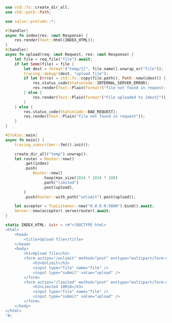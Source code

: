 ```rust  title="size-limiter/src/main.rs"
use std::fs::create_dir_all;
use std::path::Path;

use salvo::prelude::*;

#[handler]
async fn index(res: &mut Response) {
    res.render(Text::Html(INDEX_HTML));
}
#[handler]
async fn upload(req: &mut Request, res: &mut Response) {
    let file = req.file("file").await;
    if let Some(file) = file {
        let dest = format!("temp/{}", file.name().unwrap_or("file"));
        tracing::debug!(dest, "upload file");
        if let Err(e) = std::fs::copy(file.path(), Path::new(&dest)) {
            res.status_code(StatusCode::INTERNAL_SERVER_ERROR);
            res.render(Text::Plain(format!("file not found in request: {e}")));
        } else {
            res.render(Text::Plain(format!("File uploaded to {dest}")));
        }
    } else {
        res.status_code(StatusCode::BAD_REQUEST);
        res.render(Text::Plain("file not found in request"));
    }
}

#[tokio::main]
async fn main() {
    tracing_subscriber::fmt().init();

    create_dir_all("temp").unwrap();
    let router = Router::new()
        .get(index)
        .push(
            Router::new()
                .hoop(max_size(1024 * 1024 * 10))
                .path("limited")
                .post(upload),
        )
        .push(Router::with_path("unlimit").post(upload));

    let acceptor = TcpListener::new("0.0.0.0:5800").bind().await;
    Server::new(acceptor).serve(router).await;
}

static INDEX_HTML: &str = r#"<!DOCTYPE html>
<html>
    <head>
        <title>Upload file</title>
    </head>
    <body>
        <h1>Upload file</h1>
        <form action="/unlimit" method="post" enctype="multipart/form-data">
            <h3>Unlimit</h3>
            <input type="file" name="file" />
            <input type="submit" value="upload" />
        </form>
        <form action="/limited" method="post" enctype="multipart/form-data">
            <h3>Limited 10MiB</h3>
            <input type="file" name="file" />
            <input type="submit" value="upload" />
        </form>
    </body>
</html>
"#;

```